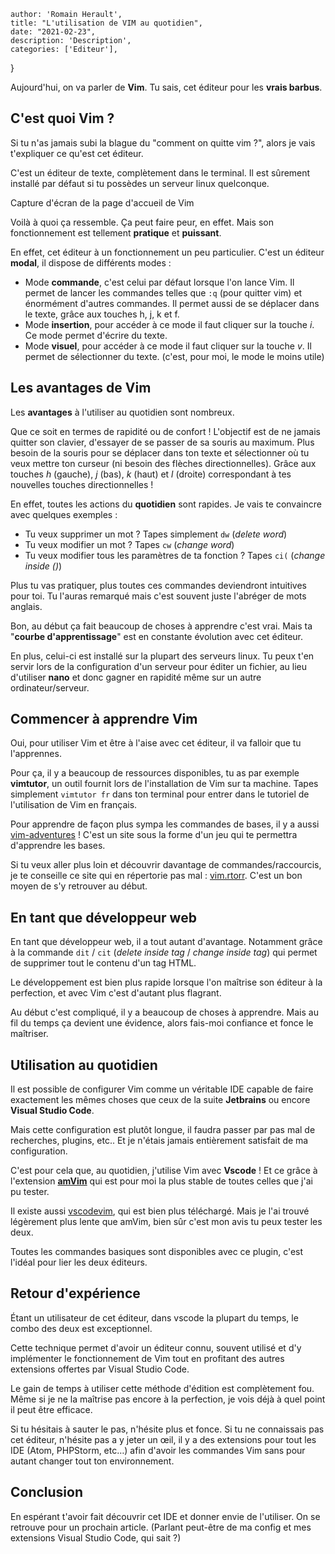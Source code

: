 
    author: 'Romain Herault',
    title: "L'utilisation de VIM au quotidien",
    date: "2021-02-23",
    description: 'Description',
    categories: ['Editeur'],
}


Aujourd'hui, on va parler de **Vim**. Tu sais, cet éditeur pour les **vrais barbus**.

## C'est quoi Vim ?

Si tu n'as jamais subi la blague du "comment on quitte vim ?", alors je vais t'expliquer ce qu'est cet éditeur.

C'est un éditeur de texte, complètement dans le terminal. Il est sûrement installé par défaut si tu possèdes un serveur linux quelconque.

Capture d'écran de la page d'accueil de Vim

Voilà à quoi ça ressemble. Ça peut faire peur, en effet. Mais son fonctionnement est tellement **pratique** et **puissant**.

En effet, cet éditeur à un fonctionnement un peu particulier. C'est un éditeur **modal**, il dispose de différents modes :

- Mode **commande**, c'est celui par défaut lorsque l'on lance Vim. Il permet de lancer les commandes telles que `:q` (pour quitter vim) et énormément d'autres commandes. Il permet aussi de se déplacer dans le texte, grâce aux touches h, j, k et f.
- Mode **insertion**, pour accéder à ce mode il faut cliquer sur la touche _i_. Ce mode permet d'écrire du texte.
- Mode **visuel**, pour accéder à ce mode il faut cliquer sur la touche _v_. Il permet de sélectionner du texte. (c'est, pour moi, le mode le moins utile)

## Les avantages de Vim

Les **avantages** à l'utiliser au quotidien sont nombreux.

Que ce soit en termes de rapidité ou de confort ! L'objectif est de ne jamais quitter son clavier, d'essayer de se passer de sa souris au maximum. Plus besoin de la souris pour se déplacer dans ton texte et sélectionner où tu veux mettre ton curseur (ni besoin des flèches directionnelles). Grâce aux touches _h_ (gauche), _j_ (bas), _k_ (haut) et _l_ (droite) correspondant à tes nouvelles touches directionnelles !

En effet, toutes les actions du **quotidien** sont rapides. Je vais te convaincre avec quelques exemples :

- Tu veux supprimer un mot ? Tapes simplement `dw` (_delete word_)
- Tu veux modifier un mot ? Tapes `cw` (_change word_)
- Tu veux modifier tous les paramètres de ta fonction ? Tapes `ci(` (_change inside ()_)

Plus tu vas pratiquer, plus toutes ces commandes deviendront intuitives pour toi. Tu l'auras remarqué mais c'est souvent juste l'abréger de mots anglais.

Bon, au début ça fait beaucoup de choses à apprendre c'est vrai. Mais ta "**courbe d'apprentissage**" est en constante évolution avec cet éditeur.

En plus, celui-ci est installé sur la plupart des serveurs linux. Tu peux t'en servir lors de la configuration d'un serveur pour éditer un fichier, au lieu d'utiliser **nano** et donc gagner en rapidité même sur un autre ordinateur/serveur.

## Commencer à apprendre Vim

Oui, pour utiliser Vim et être à l'aise avec cet éditeur, il va falloir que tu l'apprennes.

Pour ça, il y a beaucoup de ressources disponibles, tu as par exemple **vimtutor**, un outil fournit lors de l'installation de Vim sur ta machine. Tapes simplement `vimtutor fr` dans ton terminal pour entrer dans le tutoriel de l'utilisation de Vim en français.

Pour apprendre de façon plus sympa les commandes de bases, il y a aussi [vim-adventures](https://vim-adventures.com/) ! C'est un site sous la forme d'un jeu qui te permettra d'apprendre les bases.

Si tu veux aller plus loin et découvrir davantage de commandes/raccourcis, je te conseille ce site qui en répertorie pas mal : [vim.rtorr](https://vim.rtorr.com/). C'est un bon moyen de s'y retrouver au début.

## En tant que développeur web

En tant que développeur web, il a tout autant d'avantage. Notamment grâce à la commande `dit` / `cit` (_delete inside tag_ / _change inside tag_) qui permet de supprimer tout le contenu d'un tag HTML.

Le développement est bien plus rapide lorsque l'on maîtrise son éditeur à la perfection, et avec Vim c'est d'autant plus flagrant.

Au début c'est compliqué, il y a beaucoup de choses à apprendre. Mais au fil du temps ça devient une évidence, alors fais-moi confiance et fonce le maîtriser.

## Utilisation au quotidien

Il est possible de configurer Vim comme un véritable IDE capable de faire exactement les mêmes choses que ceux de la suite **Jetbrains** ou encore **Visual Studio Code**.

Mais cette configuration est plutôt longue, il faudra passer par pas mal de recherches, plugins, etc.. Et je n'étais jamais entièrement satisfait de ma configuration.

C'est pour cela que, au quotidien, j'utilise Vim avec **Vscode** ! Et ce grâce à l'extension **[amVim](https://marketplace.visualstudio.com/items?itemName=auiworks.amvim)** qui est pour moi la plus stable de toutes celles que j'ai pu tester.

Il existe aussi [vscodevim](https://marketplace.visualstudio.com/items?itemName=vscodevim.vim), qui est bien plus téléchargé. Mais je l'ai trouvé légèrement plus lente que amVim, bien sûr c'est mon avis tu peux tester les deux.

Toutes les commandes basiques sont disponibles avec ce plugin, c'est l'idéal pour lier les deux éditeurs.

## Retour d'expérience

Étant un utilisateur de cet éditeur, dans vscode la plupart du temps, le combo des deux est exceptionnel.

Cette technique permet d'avoir un éditeur connu, souvent utilisé et d'y implémenter le fonctionnement de Vim tout en profitant des autres extensions offertes par Visual Studio Code.

Le gain de temps à utiliser cette méthode d'édition est complètement fou. Même si je ne la maîtrise pas encore à la perfection, je vois déjà à quel point il peut être efficace.

Si tu hésitais à sauter le pas, n'hésite plus et fonce. Si tu ne connaissais pas cet éditeur, n'hésite pas a y jeter un œil, il y a des extensions pour tout les IDE (Atom, PHPStorm, etc…) afin d'avoir les commandes Vim sans pour autant changer tout ton environnement.

## Conclusion

En espérant t'avoir fait découvrir cet IDE et donner envie de l'utiliser. On se retrouve pour un prochain article. (Parlant peut-être de ma config et mes extensions Visual Studio Code, qui sait ?)